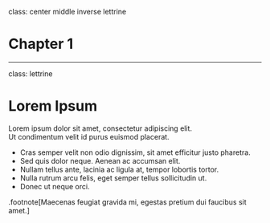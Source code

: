 
class: center middle inverse lettrine

# Chapter 1

---
class: lettrine

# Lorem Ipsum

Lorem ipsum dolor sit amet, consectetur adipiscing elit.  
Ut condimentum velit id purus euismod placerat. 

+ Cras semper velit non odio dignissim, sit amet efficitur justo pharetra. 
+ Sed quis dolor neque. Aenean ac accumsan elit. 
+ Nullam tellus ante, lacinia ac ligula at, tempor lobortis tortor. 
+ Nulla rutrum arcu felis, eget semper tellus sollicitudin ut. 
+ Donec ut neque orci. 

.footnote[Maecenas feugiat gravida mi, egestas pretium dui faucibus sit amet.]

